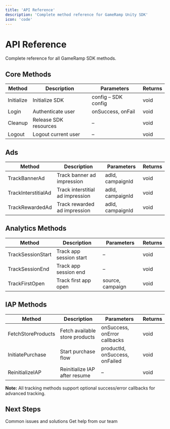 ```yaml
---
title: 'API Reference'
description: 'Complete method reference for GameRamp Unity SDK'
icon: 'code'
---
```


# API Reference

Complete reference for all GameRamp SDK methods.

## Core Methods

| Method | Description | Parameters | Returns |
|--------|-------------|------------|---------|
| Initialize | Initialize SDK | config – SDK config | void |
| Login | Authenticate user | onSuccess, onFail | void |
| Cleanup | Release SDK resources | – | void |
| Logout | Logout current user | – | void |

## Ads

| Method | Description | Parameters | Returns |
|--------|-------------|------------|---------|
| TrackBannerAd | Track banner ad impression | adId, campaignId | void |
| TrackInterstitialAd | Track interstitial ad impression | adId, campaignId | void |
| TrackRewardedAd | Track rewarded ad impression | adId, campaignId | void |

## Analytics Methods

| Method | Description | Parameters | Returns |
|--------|-------------|------------|---------|
| TrackSessionStart | Track app session start | – | void |
| TrackSessionEnd | Track app session end | – | void |
| TrackFirstOpen | Track first app open | source, campaign | void |

## IAP Methods

| Method | Description | Parameters | Returns |
|--------|-------------|------------|---------|
| FetchStoreProducts | Fetch available store products | onSuccess, onError callbacks | void |
| InitiatePurchase | Start purchase flow | productId, onSuccess, onFailed | void |
| ReinitializeIAP | Reinitialize IAP after resume | – | void |

**Note:** All tracking methods support optional success/error callbacks for advanced tracking.

## Next Steps

<CardGroup cols={2}>
  <Card
    title="Troubleshooting"
    icon="wrench"
    href="/sdks/unity/troubleshooting"
  >
    Common issues and solutions
  </Card>
  <Card
    title="Contact Support"
    icon="envelope"
    href="mailto:connect@gameramp.com"
  >
    Get help from our team
  </Card>
</CardGroup>